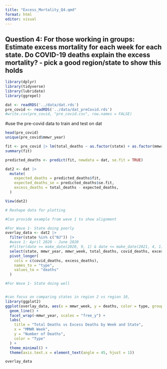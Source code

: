 ```yaml
---
title: "Excess_Mortality_Q4.qmd"
format: html
editor: visual
---
```


## Question 4: **For those working in groups**: Estimate excess mortality for each week for each state. Do COVID-19 deaths explain the excess mortality? - pick a good region/state to show this holds

```r
library(dplyr)
library(tidyverse)
library(lubridate)
library(ggrepel)
```

```r
dat <- readRDS('../data/dat.rds')
pre_covid <- readRDS('../data/dat_preCovid.rds')
#write.csv(pre_covid, "pre_covid.csv", row.names = FALSE)
```

#use the pre-covid data to train and test on dat

```r
head(pre_covid)
unique(pre_covid$mmwr_year)
```

```r
fit <- pre_covid |> lm(total_deaths ~ as.factor(state) + as.factor(mmwr_week) + as.factor(region), data = _)
summary(fit)
```

```r
predicted_deaths <- predict(fit, newdata = dat, se.fit = TRUE)

dat2 <- dat |>
  mutate(
    expected_deaths = predicted_deaths$fit, 
    expected_deaths_se = predicted_deaths$se.fit, 
    excess_deaths = total_deaths - expected_deaths, 
  )

View(dat2)

```

```r
# Reshape data for plotting

#Can provide example from wave 1 to show alignment

#For Wave 1- State doing poorly
overlay_data <- dat2 |> 
  filter(state %in% c("NJ")) |> 
  #wave 1: April 2020 - June 2020
  #filter(date >= make_date(2020, 9, 1) & date <= make_date(2021, 4, 1)) |> 
  select(state, mmwr_year, mmwr_week, total_deaths, covid_deaths, excess_deaths) |>
  pivot_longer(
    cols = c(covid_deaths, excess_deaths),
    names_to = "type",
    values_to = "deaths"
  )

#For Wave 1- State doing well 


#can focus on comparing states in region 2 vs region 10, 
library(ggplot2)
ggplot(overlay_data, aes(x = mmwr_week, y = deaths, color = type, group = type)) +
  geom_line() +
  facet_wrap(~mmwr_year, scales = "free_y") +
  labs(
    title = "Total Deaths vs Excess Deaths by Week and State",
    x = "MMWR Week",
    y = "Number of Deaths",
    color = "Type"
  ) +
  theme_minimal() +
  theme(axis.text.x = element_text(angle = 45, hjust = 1))

```

```r
overlay_data
```
